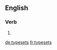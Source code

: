 ==English==

===Verb===
{{head|en|verb form}}

# {{en-third-person singular of|typeset}}

[[de:typesets]]
[[fr:typesets]]